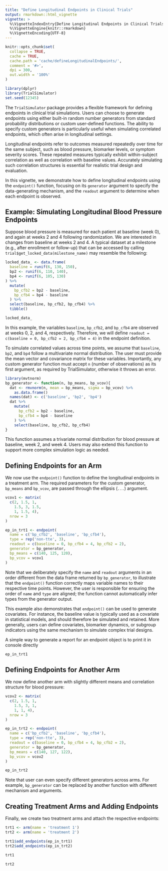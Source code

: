 ```yaml
---
title: "Define Longitudinal Endpoints in Clinical Trials"
output: rmarkdown::html_vignette
vignette: >
  %\VignetteIndexEntry{Define Longitudinal Endpoints in Clinical Trials}
  %\VignetteEngine{knitr::rmarkdown}
  %\VignetteEncoding{UTF-8}
---
```


```r
knitr::opts_chunk$set(
  collapse = TRUE,
  cache = TRUE,
  cache.path = 'cache/defineLongitudinalEndpoints/',
  comment = '#>',
  dpi = 300,
  out.width = '100%'
)
```

```r
library(dplyr)
library(TrialSimulator)
set.seed(12345)
```

The `TrialSimulator` package provides a flexible framework for defining endpoints in clinical trial simulations. Users can choose to generate endpoints using either built-in random number generators from standard probability distributions or custom user-defined functions. The ability to specify custom generators is particularly useful when simulating correlated endpoints, which often arise in longitudinal settings.

Longitudinal endpoints refer to outcomes measured repeatedly over time for the same subject, such as blood pressure, biomarker levels, or symptom severity scores. These repeated measures typically exhibit within-subject correlation as well as correlation with baseline values. Accurately simulating such correlation structures is essential for realistic trial design and evaluation.

In this vignette, we demonstrate how to define longitudinal endpoints using the `endpoint()` function, focusing on its `generator` argument to specify the data-generating mechanism, and the `readout` argument to determine when each endpoint is observed.

## Example: Simulating Longitudinal Blood Pressure Endpoints

Suppose blood pressure is measured for each patient at baseline (week 0), and again at weeks 2 and 4 following randomization. We are interested in changes from baseline at weeks 2 and 4. A typical dataset at a milestone (e.g., after enrollment or follow-up) that can be accessed by calling `trial$get_locked_data(milestone_name)` may resemble the following:

```r
locked_data_ <- data.frame(
  baseline = runif(6, 130, 150), 
  bp2 <- runif(6, 110, 140), 
  bp4 <- runif(6, 105, 130)
) %>% 
  mutate(
    bp_cfb2 = bp2 - baseline, 
    bp_cfb4 = bp4 - baseline
  ) %>% 
  select(baseline, bp_cfb2, bp_cfb4) %>% 
  tibble()
```

```r
locked_data_
```

In this example, the variables `baseline`, `bp_cfb2`, and `bp_cfb4` are observed at weeks 0, 2, and 4, respectively. Therefore, we will define `readout = c(baseline = 0, bp_cfb2 = 2, bp_cfb4 = 4)` in the endpoint definition.

To simulate correlated values across time points, we assume that `baseline`, `bp2`, and `bp4` follow a multivariate normal distribution. The user must provide the mean vector and covariance matrix for these variables. Importantly, any custom generator function must accept `n` (number of observations) as its first argument, as required by TrialSimulator, otherwise it throws an error. 

```r
library(mvtnorm)
bp_generator <- function(n, bp_means, bp_vcov){
  dat <- rmvnorm(n, mean = bp_means, sigma = bp_vcov) %>% 
    as.data.frame()
  names(dat) <- c('baseline', 'bp2', 'bp4')
  dat %>% 
    mutate(
      bp_cfb2 = bp2 - baseline, 
      bp_cfb4 = bp4 - baseline
    ) %>% 
    select(baseline, bp_cfb2, bp_cfb4)
}
```

This function assumes a trivariate normal distribution for blood pressure at baseline, week 2, and week 4. Users may also extend this function to support more complex simulation logic as needed.

## Defining Endpoints for an Arm

We now use the `endpoint()` function to define the longitudinal endpoints in a treatment arm. The required parameters for the custom generator, `bp_means` and `bp_vcov`, are passed through the ellipsis (`...`) argument.

```r
vcov1 <- matrix(
  c(2, 1.5, 1, 
    1.5, 3, 1.5, 
    1, 1.5, 4),
  nrow = 3
)

ep_in_trt1 <- endpoint(
  name = c('bp_cfb2', 'baseline', 'bp_cfb4'), 
  type = rep('non-tte', 3), 
  readout = c(baseline = 0, bp_cfb4 = 4, bp_cfb2 = 2), 
  generator = bp_generator, 
  bp_means = c(140, 125, 120), 
  bp_vcov = vcov1
)
```

Note that we deliberately specify the `name` and `readout` arguments in an order different from the data frame returned by `bp_generator`, to illustrate that the `endpoint()` function correctly maps variable names to their respective time points. However, the user is responsible for ensuring the order of `name` and `type` are aligned; the function cannot automatically infer types from the generator output.

This example also demonstrates that `endpoint()` can be used to generate covariates. For instance, the baseline value is typically used as a covariate in statistical models, and should therefore be simulated and retained. More generally, users can define covariates, biomarker dynamics, or subgroup indicators using the same mechanism to simulate complex trial designs. 

A simple way to generate a report for an endpoint object is to print it in console directly
```r
ep_in_trt1
```

## Defining Endpoints for Another Arm

We now define another arm with slightly different means and correlation structure for blood pressure:

```r
vcov2 <- matrix(
  c(2, 1.5, 1, 
    1.5, 3, 1, 
    1, 1, 4),
  nrow = 3
)

ep_in_trt2 <- endpoint(
  name = c('bp_cfb2', 'baseline', 'bp_cfb4'), 
  type = rep('non-tte', 3), 
  readout = c(baseline = 0, bp_cfb4 = 4, bp_cfb2 = 2), 
  generator = bp_generator, 
  bp_means = c(140, 127, 122), 
  bp_vcov = vcov2
)

ep_in_trt2
```

Note that user can even specify different generators across arms. For example, `bp_generator` can be replaced by another function with different mechanism and arguments. 

## Creating Treatment Arms and Adding Endpoints

Finally, we create two treatment arms and attach the respective endpoints:

```r
trt1 <- arm(name = 'treatment 1')
trt2 <- arm(name = 'treatment 2')

trt1$add_endpoints(ep_in_trt1)
trt2$add_endpoints(ep_in_trt2)

trt1

trt2
```




